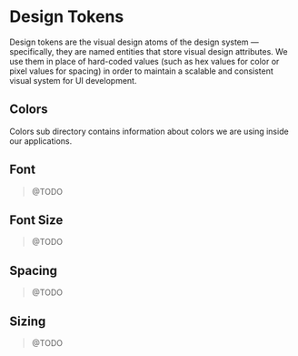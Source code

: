 
<Meta title="Design Tokens/Overview" />

<!-- CSS styles for the page -->
<style>{`
`}</style>

# Design Tokens

Design tokens are the visual design atoms of the design system — specifically, they are named entities that store visual design attributes. We use them in place of hard-coded values (such as hex values for color or pixel values for spacing) in order to maintain a scalable and consistent visual system for UI development.

## Colors

Colors sub directory contains information about colors we are using inside our applications.

## Font

> @TODO

## Font Size

> @TODO

## Spacing

> @TODO

## Sizing

> @TODO